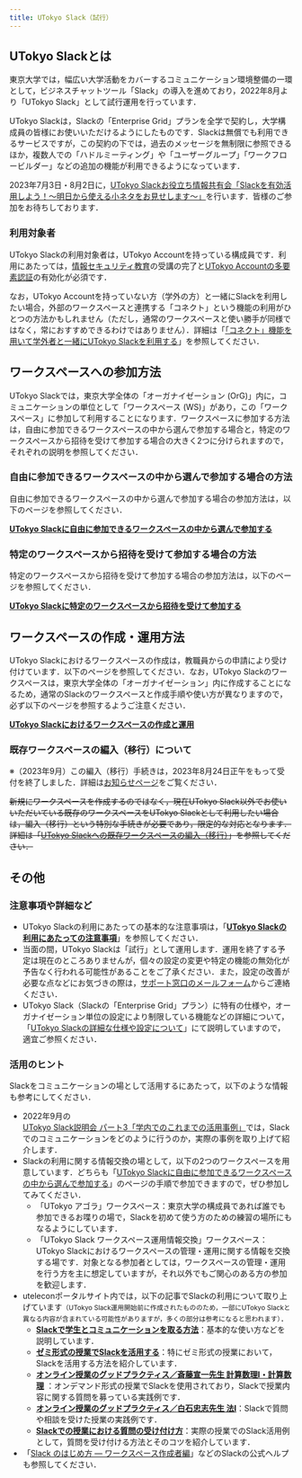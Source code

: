 ```yaml
---
title: UTokyo Slack（試行）
---
```



<SlackNewDesign />

## UTokyo Slackとは

東京大学では，幅広い大学活動をカバーするコミュニケーション環境整備の一環として，ビジネスチャットツール「Slack」の導入を進めており，2022年8月より「UTokyo Slack」として試行運用を行っています．

UTokyo Slackは，Slackの「Enterprise Grid」プランを全学で契約し，大学構成員の皆様にお使いいただけるようにしたものです．Slackは無償でも利用できるサービスですが，この契約の下では，過去のメッセージを無制限に参照できるほか，複数人での「ハドルミーティング」や「ユーザーグループ」「ワークフロービルダー」などの追加の機能が利用できるようになっています．

<div class="box">
    2023年7月3日・8月2日に，<a href="/events/2023-slack/">UTokyo Slackお役立ち情報共有会「Slackを有効活用しよう！〜明日から使える小ネタをお見せします〜」</a>を行います．皆様のご参加をお待ちしております．
</div>

### 利用対象者

UTokyo Slackの利用対象者は，UTokyo Accountを持っている構成員です．利用にあたっては，[情報セキュリティ教育](https://univtokyo.sharepoint.com/sites/Security/SitePages/Information_Security_Education.aspx)の受講の完了と[UTokyo Accountの多要素認証](/utokyo_account/mfa/)の有効化が必須です．

なお，UTokyo Accountを持っていない方（学外の方）と一緒にSlackを利用したい場合，外部のワークスペースと連携する「コネクト」という機能の利用がひとつの方法かもしれません（ただし，通常のワークスペースと使い勝手が同様ではなく，常におすすめできるわけではありません）．詳細は「[「コネクト」機能を用いて学外者と一緒にUTokyo Slackを利用する](/slack/workspace/connect)」を参照してください．

## ワークスペースへの参加方法

UTokyo Slackでは，東京大学全体の「オーガナイゼーション (OrG)」内に，コミュニケーションの単位として「ワークスペース (WS)」があり，この「ワークスペース」に参加して利用することになります．ワークスペースに参加する方法は，自由に参加できるワークスペースの中から選んで参加する場合と，特定のワークスペースから招待を受けて参加する場合の大きく2つに分けられますので，それぞれの説明を参照してください．

### 自由に参加できるワークスペースの中から選んで参加する場合の方法

自由に参加できるワークスペースの中から選んで参加する場合の参加方法は，以下のページを参照してください．

<b class="box center">
    <a href="join">UTokyo Slackに自由に参加できるワークスペースの中から選んで参加する</a>
</b>

### 特定のワークスペースから招待を受けて参加する場合の方法

特定のワークスペースから招待を受けて参加する場合の参加方法は，以下のページを参照してください．

<b class="box center">
    <a href="invited">UTokyo Slackに特定のワークスペースから招待を受けて参加する</a>
</b>

## ワークスペースの作成・運用方法

UTokyo Slackにおけるワークスペースの作成は，教職員からの申請により受け付けています．以下のページを参照してください．なお，UTokyo Slackのワークスペースは，東京大学全体の「オーガナイゼーション」内に作成することになるため，通常のSlackのワークスペースと作成手順や使い方が異なりますので，必ず以下のページを参照するようご注意ください．

<b class="box center">
    <a href="workspace/">UTokyo Slackにおけるワークスペースの作成と運用</a>
</b>

### 既存ワークスペースの編入（移行）について

※（2023年9月）この編入（移行）手続きは，2023年8月24日正午をもって受付を終了しました．詳細は[お知らせページ](/notice/2023/06-slack-migration)をご覧ください．

<del>新規にワークスペースを作成するのではなく，現在UTokyo Slack以外でお使いいただいている既存のワークスペースをUTokyo Slackとして利用したい場合は，編入（移行）という特別な手続きが必要であり，限定的な対応となります．詳細は「[UTokyo Slackへの既存ワークスペースの編入（移行）](workspace/migration)」を参照してください．</del>

## その他

### 注意事項や詳細など

- UTokyo Slackの利用にあたっての基本的な注意事項は，「**[UTokyo Slackの利用にあたっての注意事項](terms)**」を参照してください．
- 当面の間，UTokyo Slackは「試行」として運用します．運用を終了する予定は現在のところありませんが，個々の設定の変更や特定の機能の無効化が予告なく行われる可能性があることをご了承ください．また，設定の改善が必要な点などにお気づきの際は，[サポート窓口のメールフォーム](/support/#email-form)からご連絡ください．
- UTokyo Slack（Slackの「Enterprise Grid」プラン）に特有の仕様や，オーガナイゼーション単位の設定により制限している機能などの詳細について，「[UTokyo Slackの詳細な仕様や設定について](details)」にて説明していますので，適宜ご参照ください．

### 活用のヒント

Slackをコミュニケーションの場として活用するにあたって，以下のような情報も参考にしてください．

- 2022年9月の[UTokyo Slack説明会 パート3「学内でのこれまでの活用事例」](/events/2022-slack/#part3)では，Slackでのコミュニケーションをどのように行うのか，実際の事例を取り上げて紹介します．
- Slackの利用に関する情報交換の場として，以下の2つのワークスペースを用意しています．どちらも「[UTokyo Slackに自由に参加できるワークスペースの中から選んで参加する](/slack/join)」のページの手順で参加できますので，ぜひ参加してみてください．
    - 「UTokyo アゴラ」ワークスペース：東京大学の構成員であれば誰でも参加できるお喋りの場で，Slackを初めて使う方のための練習の場所にもなるようにしています．
    - 「UTokyo Slack ワークスペース運用情報交換」ワークスペース：UTokyo Slackにおけるワークスペースの管理・運用に関する情報を交換する場です．対象となる参加者としては，ワークスペースの管理・運用を行う方を主に想定していますが，それ以外でもご関心のある方の参加を歓迎します．
- uteleconポータルサイト内では，以下の記事でSlackの利用について取り上げています<small>（UTokyo Slack運用開始前に作成されたもののため，一部にUTokyo Slackと異なる内容が含まれている可能性がありますが，多くの部分は参考になると思われます）</small>．
    - **[Slackで学生とコミュニケーションを取る方法](/articles/slack-communication/)**：基本的な使い方などを説明しています．
    - **[ゼミ形式の授業でSlackを活用する](/articles/slack-seminar/)**：特にゼミ形式の授業において，Slackを活用する方法を紹介しています．
    - **[オンライン授業のグッドプラクティス／斎藤宣一先生 計算数理I・計算数理](/good-practice/interview/saito)** ：オンデマンド形式の授業でSlackを使用されており，Slackで授業内容に関する質問を募っている実践例です．
    - **[オンライン授業のグッドプラクティス／白石忠志先生 法Ⅰ](/good-practice/interview/shiraishi)**：Slackで質問や相談を受けた授業の実践例です．
    - **[Slackでの授業における質問の受け付け方](/articles/question-tools#Slack)**：実際の授業でのSlack活用例として，質問を受け付ける方法とそのコツを紹介しています．
- 「[Slack のはじめ方 — ワークスペース作成者編](https://slack.com/intl/ja-jp/help/articles/217626298)」などのSlackの公式ヘルプも参照してください．
